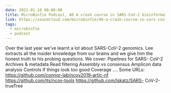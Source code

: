 ```yaml
---
date: 2021-01-18 00:00:00
title: MicroBinfie Podcast, 40 A crash course in SARS-CoV-2 bioinformatics
link: https://soundcloud.com/microbinfie/40-a-crash-course-in-sars-cov-2-bioinformatics
tags:
  - microbinfie
  - podcast
---
```

Over the last year we've learnt a lot about SARS-CoV-2 genomics. Lee
extracts all the insider knowledge from our brains and we give him the
honest truth to his probing questions.  We cover: Pipelines for SARS-
CoV-2 Archives & metadata Read filtering Assembly vs consensus
Amplicon data analysis Controls  If things look too good Coverage
....    Some URLs: https://github.com/connor-lab/ncov2019-artic-nf
https://github.com/jts/ncov-tools https://github.com/lskatz/SARS-
CoV-2-trueTree

